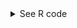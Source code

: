 <details><summary>See R code</summary>

::: {.callout-tip}

```r
#| eval: false
library(httr)
library(jsonlite)
library(dplyr)
library(tidyr)
library(purrr)
library(readr)
library(glue)

get_artist_data <- function(artist_name, songstats_artist_id) {
  url <-
    "https://api.songstats.com/enterprise/v1/artists/historic_stats"
  
  queryString <- list(
    source = "all",
    songstats_artist_id = songstats_artist_id,
    start_date = "2020-01-01"
  )
  
  response <- httr::VERB(
    "GET",
    url,
    query = queryString,
    add_headers(
      "Accept-Encoding" = "",
      "apikey" = Sys.getenv("SONGSTATS_TOKEN")
    ),
    content_type("application/octet-stream"),
    accept("application/json")
  )
  
  artist_data <- httr::content(response, "text")
  
  artist_tibble <- artist_data |>
    jsonlite::fromJSON() |>
    purrr::map_if(is.data.frame, list) |>
    as.data.frame() |>
    tidyr::unnest_wider(stats.data) |>
    tidyr::unnest(history) |>
    dplyr::mutate(
      time_frame = dplyr::case_when(date < "2022-11-01" ~ "before announcement",
                                    .default = "after announcement"),
      artist = artist_name
    )
  
  file_name <- glue::glue("{artist_name}_tibble.Rds")
  readr::write_rds(artist_tibble, "data/file_name")
  
  return(artist_tibble)
}

# Create a list of artists and their IDs
artists <- list(
  c("Paramore", "p5xm8h7b"),
  c("Beabadoobee", "n3k29evr"),
  c("Phoebe Bridgers", "9yhbd1el"),
  c("Girl In Red", "p71m4gr8"),
  c("MUNA", "fyxmowt5"),
  c("HAIM", "apuz50ix"),
  c("GAYLE", "q16uf7gk"),
  c("OWENN", "cztp0nug"),
  c("Gracie Abrams", "so4cd0bt"),
  c("Taylor Swift", "i5muw4xf")
)

artist_data_list <-
  map(artists, ~ get_artist_data(.x[1], .x[2]))

combined_artist_data <-
  bind_rows(artist_data_list)

write_rds(combined_artist_data, "secret-data/combined_artist_data.rds")
```
:::
</summary>
